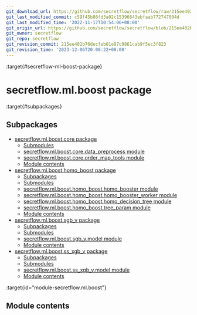 ```yaml
---
git_download_url: https://github.com/secretflow/secretflow/raw/215ee402b76decfeb01e97c0861cab9f5ec3f823/docs/source/secretflow.ml.boost.rst
git_last_modified_commit: c59f45b86fd3a02c15396643ebfaab772747004d
git_last_modified_time: '2022-11-17T10:54:06+08:00'
git_origin_url: https://github.com/secretflow/secretflow/blob/215ee402b76decfeb01e97c0861cab9f5ec3f823/docs/source/secretflow.ml.boost.rst
git_owner: secretflow
git_repo: secretflow
git_revision_commit: 215ee402b76decfeb01e97c0861cab9f5ec3f823
git_revision_time: '2023-12-06T20:08:22+08:00'
---
```


:target{#secretflow-ml-boost-package}

# secretflow\.ml.boost package

:target{#subpackages}

## Subpackages

<TableOfContents>


  - [secretflow.ml.boost.core package](secretflow.ml.boost.ml.boost.core.mdx)
    - [Submodules](secretflow.ml.boost.ml.boost.core.mdx#submodules)
    - [secretflow.ml.boost.core.data\_preprocess module](secretflow.ml.boost.ml.boost.core.mdx#module-secretflow.ml.boost.core.data_preprocess)
    - [secretflow.ml.boost.core.order\_map\_tools module](secretflow.ml.boost.ml.boost.core.mdx#module-secretflow.ml.boost.core.order_map_tools)
    - [Module contents](secretflow.ml.boost.ml.boost.core.mdx#module-secretflow.ml.boost.core)
  - [secretflow.ml.boost.homo\_boost package](secretflow.ml.boost.ml.boost.homo_boost.mdx)
    - [Subpackages](secretflow.ml.boost.ml.boost.homo_boost.mdx#subpackages)
    - [Submodules](secretflow.ml.boost.ml.boost.homo_boost.mdx#submodules)
    - [secretflow.ml.boost.homo\_boost.homo\_booster module](secretflow.ml.boost.ml.boost.homo_boost.mdx#module-secretflow.ml.boost.homo_boost.homo_booster)
    - [secretflow.ml.boost.homo\_boost.homo\_booster\_worker module](secretflow.ml.boost.ml.boost.homo_boost.mdx#module-secretflow.ml.boost.homo_boost.homo_booster_worker)
    - [secretflow.ml.boost.homo\_boost.homo\_decision\_tree module](secretflow.ml.boost.ml.boost.homo_boost.mdx#module-secretflow.ml.boost.homo_boost.homo_decision_tree)
    - [secretflow.ml.boost.homo\_boost.tree\_param module](secretflow.ml.boost.ml.boost.homo_boost.mdx#module-secretflow.ml.boost.homo_boost.tree_param)
    - [Module contents](secretflow.ml.boost.ml.boost.homo_boost.mdx#module-secretflow.ml.boost.homo_boost)
  - [secretflow.ml.boost.sgb\_v package](secretflow.ml.boost.ml.boost.sgb_v.mdx)
    - [Subpackages](secretflow.ml.boost.ml.boost.sgb_v.mdx#subpackages)
    - [Submodules](secretflow.ml.boost.ml.boost.sgb_v.mdx#submodules)
    - [secretflow.ml.boost.sgb\_v.model module](secretflow.ml.boost.ml.boost.sgb_v.mdx#module-secretflow.ml.boost.sgb_v.model)
    - [Module contents](secretflow.ml.boost.ml.boost.sgb_v.mdx#module-secretflow.ml.boost.sgb_v)
  - [secretflow.ml.boost.ss\_xgb\_v package](secretflow.ml.boost.ml.boost.ss_xgb_v.mdx)
    - [Subpackages](secretflow.ml.boost.ml.boost.ss_xgb_v.mdx#subpackages)
    - [Submodules](secretflow.ml.boost.ml.boost.ss_xgb_v.mdx#submodules)
    - [secretflow.ml.boost.ss\_xgb\_v.model module](secretflow.ml.boost.ml.boost.ss_xgb_v.mdx#module-secretflow.ml.boost.ss_xgb_v.model)
    - [Module contents](secretflow.ml.boost.ml.boost.ss_xgb_v.mdx#module-secretflow.ml.boost.ss_xgb_v)
</TableOfContents>

:target{id="module-secretflow.ml.boost"}

## <Target id="module-contents" />Module contents

